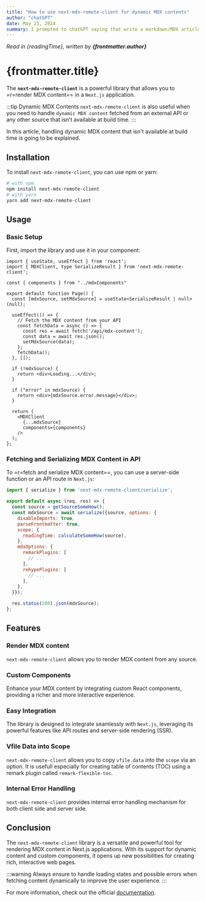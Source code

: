```yaml
---
title: "How to use next-mdx-remote-client for dynamic MDX contents"
author: "chatGPT"
date: May 23, 2024
summary: I prompted to chatGPT saying that write a markdown/MDX article about "next-mdx-remote-client" published on npm.
---
```


_Read in {readingTime}, written by **{frontmatter.author}**_

# {frontmatter.title}

<Toc toc={toc} ordered indented maxDepth={3} tight />

The **`next-mdx-remote-client`** is a powerful library that allows you to =r=render MDX content== in a `Next.js` application.

:::tip Dynamic MDX Contents
`next-mdx-remote-client` is also useful when you need to handle `dynamic MDX content` 
fetched from an external API or any other source that isn't available at build time.
:::

In this article, handling dynamic MDX content that isn't available at build time is going to be explained.

## Installation
To install `next-mdx-remote-client`, you can use npm or yarn:

```bash
# with npm
npm install next-mdx-remote-client
# with yarn
yarn add next-mdx-remote-client
```

## Usage
### Basic Setup
First, import the library and use it in your component:

```typescript:pages/demo.tsx
import { useState, useEffect } from 'react';
import { MDXClient, type SerializeResult } from 'next-mdx-remote-client';

const { components } from "../mdxComponents"

export default function Page() {
  const [mdxSource, setMdxSource] = useState<SerializeResult | null>(null);

  useEffect(() => {
    // Fetch the MDX content from your API
    const fetchData = async () => {
      const res = await fetch('/api/mdx-content');
      const data = await res.json();
      setMdxSource(data);
    };
    fetchData();
  }, []);

  if (!mdxSource) {
    return <div>Loading...</div>;
  }

  if ("error" in mdxSource) {
    return <div>{mdxSource.error.message}</div>;
  }

  return (
    <MDXClient
      {...mdxSource}
      components={components}
    />
  );
};
```

### Fetching and Serializing MDX Content in API
To =r=fetch and serialize MDX content==, you can use a server-side function or an API route in `Next.js`:

```javascript:pages/api/mdx-content.js
import { serialize } from 'next-mdx-remote-client/serialize';

export default async (req, res) => {
  const source = getSourceSomeHow();
  const mdxSource = await serialize({source, options: {
    disableImports: true,
    parseFrontmatter: true,
    scope: {
      readingTime: calculateSomeHow(source),
    },
    mdxOptions: {
      remarkPlugins: [
        // ...
      ],
      rehypePlugins: [
        // ...
      ],	
    },
  }});

  res.status(200).json(mdxSource);
};
```

## Features
### Render MDX content
`next-mdx-remote-client` allows you to render MDX content from any source.

### Custom Components
Enhance your MDX content by integrating custom React components, providing a richer and more interactive experience.

### Easy Integration
The library is designed to integrate seamlessly with `Next.js`, leveraging its powerful features like API routes and server-side rendering (SSR).

### Vfile Data into Scope
`next-mdx-remote-client` allows you to copy `vfile.data` into the `scope` via an option. 
It is usefull especially for creating table of contents (TOC) using a remark plugin called `remark-flexible-toc`.

### Internal Error Handling
`next-mdx-remote-client` provides internal error handling mechanism for both client side and server side.

## Conclusion
The `next-mdx-remote-client` library is a versatile and powerful tool for rendering MDX content in Next.js applications. 
With its support for dynamic content and custom components, it opens up new possibilities for creating rich, interactive web pages.

:::warning
Always ensure to handle loading states and possible errors when fetching content dynamically to improve the user experience.
:::

For more information, check out the official [documentation](https://github.com/ipikuka/next-mdx-remote-client).